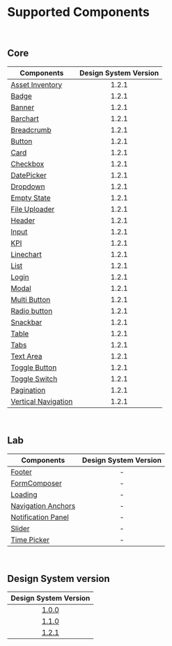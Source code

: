 
<Meta title="Get Started/Supported Components" />

# Supported Components

<br />

## Core

| Components                                                                                                        | Design System Version |
| ----------------------------------------------------------------------------------------------------------------- | :-------------------: |
| [Asset Inventory](https://github.com/pentaho/hv-uikit-react/tree/master/packages/core/src/AssetInventory)         |         1.2.1         |
| [Badge](https://github.com/pentaho/hv-uikit-react/tree/master/packages/core/src/Badge)                            |         1.2.1         |
| [Banner](https://github.com/pentaho/hv-uikit-react/tree/master/packages/core/src/Banner)                          |         1.2.1         |
| [Barchart](https://github.com/pentaho/hv-uikit-react/tree/master/packages/core/src/Barchart)                      |         1.2.1         |
| [Breadcrumb](https://github.com/pentaho/hv-uikit-react/tree/master/packages/core/src/BreadCrumb)                  |         1.2.1         |
| [Button](https://github.com/pentaho/hv-uikit-react/tree/master/packages/core/src/Button)                          |         1.2.1         |
| [Card](https://github.com/pentaho/hv-uikit-react/tree/master/packages/core/src/Card)                              |         1.2.1         |
| [Checkbox](https://github.com/pentaho/hv-uikit-react/tree/master/packages/core/src/Selectors/CheckBox)            |         1.2.1         |
| [DatePicker](https://github.com/pentaho/hv-uikit-react/tree/master/packages/core/src/DatePicker)                  |         1.2.1         |
| [Dropdown](https://github.com/pentaho/hv-uikit-react/tree/master/packages/core/src/Dropdown)                      |         1.2.1         |
| [Empty State](https://github.com/pentaho/hv-uikit-react/tree/master/packages/core/src/EmptyState)                 |         1.2.1         |
| [File Uploader](https://github.com/pentaho/hv-uikit-react/tree/master/packages/core/src/FileUploader)             |         1.2.1         |
| [Header](https://github.com/pentaho/hv-uikit-react/tree/master/packages/core/src/Header)                          |         1.2.1         |
| [Input](https://github.com/pentaho/hv-uikit-react/tree/master/packages/core/src/Input)                            |         1.2.1         |
| [KPI](https://github.com/pentaho/hv-uikit-react/tree/master/packages/core/src/Kpi)                                |         1.2.1         |
| [Linechart](https://github.com/pentaho/hv-uikit-react/tree/master/packages/core/src/Linechart)                    |         1.2.1         |
| [List](https://github.com/pentaho/hv-uikit-react/tree/master/packages/core/src/List)                              |         1.2.1         |
| [Login](https://github.com/pentaho/hv-uikit-react/tree/master/packages/core/src/Login)                            |         1.2.1         |
| [Modal](https://github.com/pentaho/hv-uikit-react/tree/master/packages/core/src/Modal)                            |         1.2.1         |
| [Multi Button](https://github.com/pentaho/hv-uikit-react/tree/master/packages/core/src/MultiButton)               |         1.2.1         |
| [Radio button](https://github.com/pentaho/hv-uikit-react/tree/master/packages/core/src/Selectors/RadioButton)     |         1.2.1         |
| [Snackbar](https://github.com/pentaho/hv-uikit-react/tree/master/packages/core/src/Snackbar)                      |         1.2.1         |
| [Table](https://github.com/pentaho/hv-uikit-react/tree/master/packages/core/src/Table)                            |         1.2.1         |
| [Tabs](https://github.com/pentaho/hv-uikit-react/tree/master/packages/core/src/Tabs)                              |         1.2.1         |
| [Text Area](https://github.com/pentaho/hv-uikit-react/tree/master/packages/core/src/TextArea)                     |         1.2.1         |
| [Toggle Button](https://github.com/pentaho/hv-uikit-react/tree/master/packages/core/src/ToggleButton)             |         1.2.1         |
| [Toggle Switch](https://github.com/pentaho/hv-uikit-react/tree/master/packages/core/src/Switch)                   |         1.2.1         |
| [Pagination](https://github.com/pentaho/hv-uikit-react/tree/master/packages/core/src/Pagination)                  |         1.2.1         |
| [Vertical Navigation](https://github.com/pentaho/hv-uikit-react/tree/master/packages/core/src/VerticalNavigation) |         1.2.1         |

<br />

## Lab

| Components                                                                                                     | Design System Version |
| -------------------------------------------------------------------------------------------------------------- | :-------------------: |
| [Footer](https://github.com/pentaho/hv-uikit-react/tree/master/packages/lab/src/Footer)                        |           -           |
| [FormComposer](https://github.com/pentaho/hv-uikit-react/tree/master/packages/lab/src/FormComposer)            |           -           |
| [Loading](https://github.com/pentaho/hv-uikit-react/tree/next/packages/lab/src/Loading)                        |           -           |
| [Navigation Anchors](https://github.com/pentaho/hv-uikit-react/tree/master/packages/lab/src/NavigationAnchors) |           -           |
| [Notification Panel](https://github.com/pentaho/hv-uikit-react/tree/next/packages/lab/src/NotificationPanel)   |           -           |
| [Slider](https://github.com/pentaho/hv-uikit-react/tree/master/packages/lab/src/Slider)                        |           -           |
| [Time Picker](https://github.com/pentaho/hv-uikit-react/tree/next/packages/lab/src/TimePicker)                 |           -           |

<br />

## Design System version

|                         Design System Version                          |
| :--------------------------------------------------------------------: |
| [1.0.0](https://github.com/pentaho/hv-uikit-design-system/tree/v1.0.0) |
| [1.1.0](https://github.com/pentaho/hv-uikit-design-system/tree/v1.1.0) |
| [1.2.1](https://github.com/pentaho/hv-uikit-design-system/tree/v1.2.1) |
